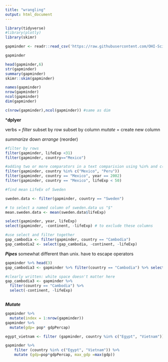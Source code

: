 ```yaml
---
title: "wrangling"
output: html_document
---
```


```r
library(tidyverse)
#library(plotly)
library(skimr)

```

```r
gapminder <- readr::read_csv('https://raw.githubusercontent.com/OHI-Science/data-science-training/master/data/gapminder.csv')

gapminder

```





```r
head(gapminder,6)
str(gapminder)
summary(gapminder)
skimr::skim(gapminder)

names(gapminder)
nrow(gapminder)
ncol(gapminder)
dim(gapminder)

c(nrow(gapminder),ncol(gapminder)) #same as dim


```


***dplyer**

verbs = 
*filter*
subset by row
subset by column
*mutate* = create new column

*summarize* down
*arrange* (reorder)
```r
#filter by rows
filter(gapminder, lifeExp <31)
filter(gapminder, country=="Mexico")

#adding two or more comparators in a text comparision using %in% and c()
filter(gapminder, country %in% c("Mexico", "Peru"))
filter(gapminder, country == "Mexico", year == 2002)
filter(gapminder, country == "Mexico", lifeExp < 50)

#find mean LifeEx of Sweden

sweden.data <- filter(gapminder, country == "Sweden")

# to select a named column of sweden.data us "$"
mean.sweden.data <- mean(sweden.data$lifeExp)


```



```r
select(gapminder, year, lifeExp)
select(gapminder, -continent, -lifeExp) # to exclude these columns

#use select and filter together
gap_cambodia <- filter(gapminder, country == "Cambodia")
gap_cambodia2 <- select(gap_cambodia, -continent, -lifeExp)

```

***Pipes***
somewhat different than unix. have to escape operators


```r
gapminder %>% head(3)
gap_cambodia3 <- gapminder %>% filter(country == "Cambodia") %>% select(-continent, -lifeExp)

#clearly written: white space doesn't matter here
gap_cambodia3 <- gapminder %>%
  filter(country == "Cambodia") %>%
  select(-continent, -lifeExp)



``` 
***Mutate***

```r
gapminder %>% 
  mutate(index = 1:nrow(gapminder))
gapminder %>% 
  mutate(gdp= pop* gdpPercap)

egypt_vietnam <- filter (gapminder, country %in% c("Egypt", "Vietnam"))

gapminder %>%
    filter (country %in% c("Egypt", "Vietnam")) %>%
    mutate (gdp=pop*gdpPercap, max_gdp =max(gdp))


```



